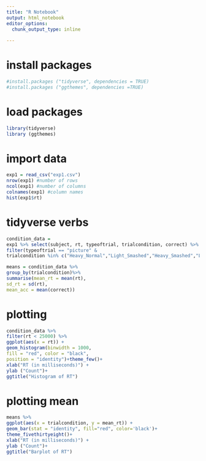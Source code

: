 ```yaml
---
title: "R Notebook"
output: html_notebook
editor_options:
  chunk_output_type: inline
  
---
```

# install packages
```r
#install.packages ("tidyverse", dependencies = TRUE)
#install.packages ("ggthemes", dependencies =TRUE)


```
# load packages
```r
library(tidyverse)
library (ggthemes)
```
# import data
```r
exp1 = read_csv("exp1.csv")
nrow(exp1) #number of rows
ncol(exp1) #number of columns
colnames(exp1) #column names
hist(exp1$rt)
```
# tidyverse verbs
```r
condition_data =
exp1 %>% select(subject, rt, typeoftrial, trialcondition, correct) %>%
filter(typeoftrial == "picture" & 
trialcondition %in% c("Heavy_Normal","Light_Smashed","Heavy_Smashed","Light_Normal")) 

means = condition_data %>%
group_by(trialcondition)%>%
summarise(mean_rt = mean(rt),
sd_rt = sd(rt),
mean_acc = mean(correct))
```
# plotting 
```r
condition_data %>%
filter(rt < 25000) %>%
ggplot(aes(x = rt)) +
geom_histogram(binwidth = 1000,
fill = "red", color = "black",
position = "identity")+theme_few()+
xlab("RT (in milliseconds)") +
ylab ("Count")+
ggtitle("Histogram of RT")
```
# plotting mean
```r
means %>%
ggplot(aes(x = trialcondition, y = mean_rt)) +
geom_bar(stat = "identity", fill="red", color='black')+
theme_fivethirtyeight()+
xlab("RT (in milliseconds)") +
ylab ("Count")+
ggtitle("Barplot of RT")

```


